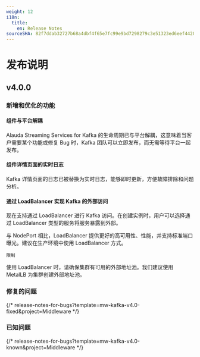 ```yaml
---
weight: 12
i18n:
  title:
    en: Release Notes
sourceSHA: 82f7ddab32727b68a4dbf4f65e7fc99e9bd7298279c3e51323ed6eef4428470c
---
```


# 发布说明

## v4.0.0

### 新增和优化的功能

#### 组件与平台解耦

Alauda Streaming Services for Kafka 的生命周期已与平台解耦，这意味着当客户需要某个功能或修复 Bug 时，Kafka 团队可以立即发布，而无需等待平台一起发布。

#### 组件详情页面的实时日志

Kafka 详情页面的日志已被替换为实时日志，能够即时更新，方便故障排除和问题分析。

#### 通过 LoadBalancer 实现 Kafka 的外部访问

现在支持通过 LoadBalancer 进行 Kafka 访问。在创建实例时，用户可以选择通过 LoadBalancer 类型的服务将服务暴露到外部。

与 NodePort 相比，LoadBalancer 提供更好的高可用性、性能，并支持标准端口曝光。建议在生产环境中使用 LoadBalancer 方式。

`限制`

使用 LoadBalancer 时，请确保集群有可用的外部地址池。我们建议使用 MetalLB 为集群创建外部地址池。

### 修复的问题

{/* release-notes-for-bugs?template=mw-kafka-v4.0-fixed&project=Middleware */}

### 已知问题

{/* release-notes-for-bugs?template=mw-kafka-v4.0-known&project=Middleware */}
